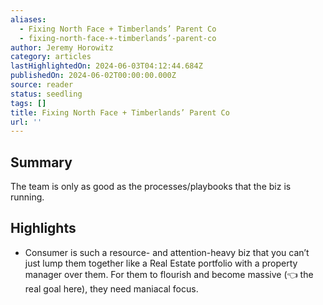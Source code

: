 ```yaml
---
aliases:
  - Fixing North Face + Timberlands’ Parent Co
  - fixing-north-face-+-timberlands’-parent-co
author: Jeremy Horowitz
category: articles
lastHighlightedOn: 2024-06-03T04:12:44.684Z
publishedOn: 2024-06-02T00:00:00.000Z
source: reader
status: seedling
tags: []
title: Fixing North Face + Timberlands’ Parent Co
url: ''
---
```

## Summary

The team is only as good as the processes/playbooks that the biz is running.

## Highlights

- Consumer is such a resource- and attention-heavy biz that you can’t just lump them together like a Real Estate portfolio with a property manager over them. For them to flourish and become massive (👈 the real goal here), they need maniacal focus.
